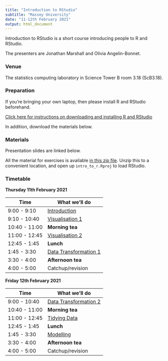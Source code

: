 ```yaml
---
title: "Introduction to RStudio"
subtitle: "Massey University"
date: "11-12th February 2021"
output: html_document
---
```


Introduction to RStudio is a short course introducing people to R and RStudio.

The presenters are Jonathan Marshall and Olivia Angelin-Bonnet.

### Venue

The statistics computing laboratory in Science Tower B room 3.18 (ScB3.18).

### Preparation

If you're bringing your own laptop, then please install R and RStudio beforehand.

[Click here for instructions on downloading and installing R and RStudio](downloading.html)

In addition, download the materials below.

### Materials

Presentation slides are linked below.

All the material for exercises is available [in this zip file](intro_to_r.zip). Unzip this to a convenient location, and open up `intro_to_r.Rproj` to load RStudio.

### Timetable

**Thursday 11th February 2021**

| Time          | What we'll do         |
|---------------|-----------------------|
| 9:00 - 9:10   | [Introduction](intro.html) |
| 9:10 - 10:40  | [Visualisation 1](visualisation1.html) |
| 10:40 - 11:00 | **Morning tea**           |
| 11:00 - 12:45 | [Visualisation 2](visualisation2.html) |
| 12:45 - 1:45 | **Lunch** |
| 1:45 - 3:30  | [Data Transformation 1](transformation1.html) |
| 3:30 - 4:00  | **Afternoon tea** |
| 4:00 - 5:00  | Catchup/revision |

**Friday 12th February 2021**

| Time          | What we'll do         |
|---------------|-----------------------|
| 9:00 - 10:40  | [Data Transformation 2](transformation2.html) |
| 10:40 - 11:00 | **Morning tea**           |
| 11:00 - 12:45 | [Tidying Data](tidying.html) |
| 12:45 - 1:45 | **Lunch** |
| 1:45 - 3:30  | [Modelling](modelling.html) |
| 3:30 - 4:00  | **Afternoon tea** |
| 4:00 - 5:00  | Catchup/revision |
